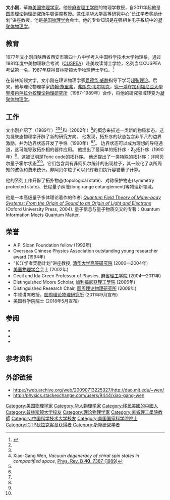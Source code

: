 {{Infobox scientist
| box width   = 300px
| name        = 文小刚
| image       = XGWen.jpg|thumb|200px
| image_size   = 160px
| birth_date  = {{Birth date and age|1961|11|26|df=yes}}
| birth_place = {{CHN}}[[西安|西安]]
| residence   = {{加拿大}}
| nationality = {{USA}}
| field       = [[物理学|物理学]]
| alma_mater  = [[中国科学技术大学|中国科学技术大学]]<br>[[普林斯顿大学|普林斯顿大学]]
| work_institution = [[凱維里理論物理研究所|加州大學聖塔芭芭拉分校, 理論物理研究所]]<br>
[[普林斯顿高等研究院|普林斯顿高等研究院]]<br>
[[圆周理论物理研究所|圆周理论物理研究所]]（PI） <br>
[[麻省理工学院|麻省理工学院]]（MIT）
| doctoral_advisor = [[爱德华·威滕|爱德华·威滕]]
| known_for    = 
{{le|手性自旋液体|Chiral spin liquid}} <ref name="csp">
Xiao-Gang Wen, F. Wilczek and A. Zee,
''Chiral Spin States and Superconductivity'',
Phys. Rev. B '''39''' 11413 (1989).
See also:
V. Kalmeyer and R. B. Laughlin,
''Equivalence of the resonating-valence-bond and fractional quantum Hall states'',
Phys. Rev. Lett.  '''59''' 2095 (1987)
</ref>
{{le|拓扑序|Topological order}} <ref name="rig">
Xiao-Gang Wen,
''Topological Orders in Rigid States'',
Int. J. Mod. Phys. '''B4''' 239 (1990)
</ref>
<ref name="toprev">
Xiao-Gang Wen,
''Topological Orders and Edge Excitations in FQH States'',
Advances in Physics '''44''' 405 (1995)
</ref>
[[分数量子霍尔效应|分数量子霍尔效应]]边态
<ref name="edge">
Xiao-Gang Wen,
''Gapless Boundary Excitations in the FQH States and in the Chiral Spin States'',
Phys. Rev. B '''43''' 11025 (1991)
</ref>
<ref name="edge1">
Xiao-Gang Wen,
''Theory of the Edge Excitations in FQH effects'',
Int. J. Mod. Phys. '''B6''' 1711 (1992)
</ref>
{{le|Z2拓扑序|Z2 topological order}}
<ref name="rvb">
Xiao-Gang Wen,
''Mean Field Theory of Spin Liquid States with Finite Energy Gaps and topological orders'',
Phys. Rev. B '''44''' 2664 (1991).
See also:
N. Read and Subir Sachdev,
''Large-N expansion for frustrated quantum antiferromagnets'',
Phys. Rev. Lett.  '''66''' 1773 (1991)
</ref>
K-matrix classification of Abelian [[topological_order|topological order]]
<ref name="kmat">
B. Blok and Xiao-Gang Wen,
''Effective theories of Fractional Quantum Hall Effect at Generic Filling Fractions'',
Phys. Rev. B '''42''' 8133 (1990)
</ref>
<ref name="kmat1">
B. Blok and Xiao-Gang Wen,
''Effective theories of Fractional Quantum Hall Effect: Hierarchical Construction'',
Phys. Rev. B '''42''' 8145 (1990).
See also:
N. Read,
''Excitation structure of the hierarchy scheme in the fractional quantum Hall effect'',
Phys. Rev. Lett.  '''65''' 1502 (1990)
</ref>
<ref name="kmat2">
Xiao-Gang Wen and A. Zee,
''A Classification and Matrix Formulation of the abelian FQH states'',
Phys. Rev. B '''46''' 2290 (1992)
</ref>
非阿贝尔[[分数量子霍尔效应|分数量子霍尔效应]]态
<ref name="nab">
Xiao-Gang Wen,
''Non-Abelian Statistics in the FQH states'', [http://link.aps.org/doi/10.1103/PhysRevLett.66.802 Phys. Rev. Lett. '''66''' 802  (1991)].
See also:
G. Moore and N. Read,
Nucl. Phys. B '''360''' 362 (1991)
</ref>
<ref name="nab1">
Xiao-Gang Wen,
''Topological order and edge structure of nu=1/2 quantum Hall state'',
Phys. Rev. Lett. '''70''' 355 (1993)
</ref>
Phase transition beyond symmetry breaking paradigm
<ref name="toptran">
Xiao-Gang Wen and Y.-S. Wu,
''Transitions between the quantum Hall states and insulators
induced by periodic potentials'',
Phys. Rev. Lett. '''70''' 1501 (1993)
</ref>
<ref name="toptran1">
Xiao-Gang Wen,
''Continuous topological phase transitions between clean
quantum Hall states'',
cond-mat/9908394,
Phys. Rev. Lett. '''84''' 3950 (2000)
</ref>
<ref name="W0213">
Xiao-Gang Wen,
''Quantum Orders and Symmetric Spin Liquids'',
cond-mat/0107071,
Phys. Rev. B '''65''' 165113 (2002)
</ref>
高温超导SU(2)-理论
<ref name="su2">
Xiao-Gang Wen and P. A. Lee,
''Theory of Underdoped Cuprates'',
cond-mat/9506065,
Phys. Rev. Lett. '''76''' 503 (1996)
</ref>
<ref name="su2a">
Patrick A. Lee, Naoto Nagaosa, Xiao-Gang Wen,
''Doping a Mott Insulator: Physics of High Temperature Superconductivity'',
cond-mat/0410445,
Rev. Mod. Phys. '''78''' 17-85 (2006)
</ref>
{{le|弦网凝聚|String-net condensation}}
<ref name="strnet">
Michael Levin, Xiao-Gang Wen,
''String-net condensation: A physical mechanism for topological phases'',
cond-mat/0404617,
Phys. Rev. B '''71''' 045110 (2005)
</ref>
[[Projective_symmetry_group|Projective symmetry group]]
<ref name="W0213" />
A string-net unification of [[light|light]] and [[electron|electron]]
<ref name="uni">Michael Levin, Xiao-Gang Wen,
''Fermions, strings, and gauge fields in lattice spin models'',
[http://arxiv.org/abs/cond-mat/0302460 cond-mat/0302460] {{Wayback|url=http://arxiv.org/abs/cond-mat/0302460 |date=20210308152555 }},
Phys. Rev. B '''67''' 245316 (2003)</ref>
<ref name="uni1">Xiao-Gang Wen,
''Quantum order from string-net condensations and origin of light
and massless fermions'',
[http://arxiv.org/abs/hep-th/0302201 hep-th/0302201] {{Wayback|url=http://arxiv.org/abs/hep-th/0302201 |date=20210307203903 }},
Phys. Rev. D '''68''' 065003 (2003)</ref>
[[Topological_entropy_(in_physics)|Topological entanglement entropy]]
<ref name="topent">
Michael Levin and Xiao-Gang Wen,
''Detecting Topological Order in a Ground State Wave Function'',  [http://link.aps.org/abstract/PRL/v96/e110405 Phys. Rev. Lett. '''96''', 110405 (2006)].
See also: Alexei Kitaev and John Preskill,
''Topological Entanglement Entropy'',  [http://link.aps.org/abstract/PRL/v96/e110404  Phys. Rev. Lett. '''96''', 110404 (2006)].
</ref>
Pattern-of-zeros classification of non-Abelian [[Fractional_quantum_Hall_effect|FQH]] states
<ref name="poz">Xiao-Gang Wen and Zhenghan Wang,
''Classification of symmetric polynomials of infinite variables: Construction of Abelian and non-Abelian quantum Hall states'',
[http://arxiv.org/abs/0801.3291 arXiv:0801.3291] {{Wayback|url=http://arxiv.org/abs/0801.3291 |date=20190625224101 }}, [http://link.aps.org/doi/10.1103/PhysRevB.77.235108 Phys. Rev. B '''77''' 235108 (2008)]</ref>
<ref name="poz1">Xiao-Gang Wen and Zhenghan Wang,
''Topological properties of Abelian and non-Abelian quantum
Hall states from the pattern of zeros'',
[http://arxiv.org/abs/0803.1016 arXiv:0803.1016] {{Wayback|url=http://arxiv.org/abs/0803.1016 |date=20190626044437 }}, [http://link.aps.org/doi/10.1103/PhysRevB.78.155109 Phys. Rev. B '''78''' 155109 (2008)];
[http://arxiv.org/abs/1203.3268 arXiv:1203.3268] {{Wayback|url=http://arxiv.org/abs/1203.3268 |date=20181015003001 }}.</ref>
Emergent [[quantum_gravity|quantum gravity]]
<ref>Zheng-Cheng Gu and Xiao-Gang Wen,
''Emergence of helicity +/- 2 modes (gravitons) from qbit models '',  [http://arxiv.org/abs/0907.1203 arXiv:0907.1203] {{Wayback|url=http://arxiv.org/abs/0907.1203 |date=20170507033539 }}.
[http://dx.doi.org/10.1016/j.nuclphysb.2012.05.010 Nucl. Phys. B '''863''' 90 (2012)]</ref>
Long range [[quantum_entanglement|quantum entanglement]]
<ref name="lre">Chen, Xie, Zheng-Cheng Gu, and Xiao-Gang Wen. ''Local unitary transformation, long-range quantum entanglement, wave function renormalization, and topological order.'' [http://dx.doi.org/10.1103/PhysRevB.82.155138 Phys. Rev. B 82, 155138 (2010)]; [http://arxiv.org/abs/1004.3835 arXiv:1004.3835] {{Wayback|url=http://arxiv.org/abs/1004.3835 |date=20150326221624 }}</ref>
Group cohomology and symmetry protected topological (SPT) order
<ref name="spt">Xie Chen, Zheng-Xin Liu, Xiao-Gang Wen,
''2D symmetry protected topological orders and their protected gapless edge excitations''
[http://link.aps.org/doi/10.1103/PhysRevB.84.235141 Phys. Rev. B 84, 235141 (2011)];
[http://arxiv.org/abs/1106.4752 arXiv:1106.4752] {{Wayback|url=http://arxiv.org/abs/1106.4752 |date=20200730022215 }}.
Xie Chen, Zheng-Cheng Gu, Zheng-Xin Liu, Xiao-Gang Wen, 
''Symmetry protected topological orders and the group cohomology of their symmetry group'' [http://arxiv.org/abs/1106.4772 arXiv:1106.4772] {{Wayback|url=http://arxiv.org/abs/1106.4772 |date=20210303143946 }}.</ref>}}

'''文小刚'''{{BD|1961年|11月26日}}，華裔[[美国|美国]][[物理学家|物理学家]]。他是[[麻省理工学院|麻省理工学院]]的物理学教授，自2011年起他是[[圆周理论物理研究所|圆周理论物理研究所]]牛顿讲席教授。兼任[[清华大学|清华大学]]高等研究中心“长江学者奖励计划”讲座教授。他是[[美国物理学会|美国物理学会]]会士。他的专业知识是在强相关电子系统中的[[凝聚体物理学|凝聚体物理学]]。

==教育==
1977年文小刚自陕西省西安市第四十八中学考入中国科学技术大学物理系，通过1981年度中美物理联合考试（[[CUSPEA|CUSPEA]]）赴美攻读博士学位，名列当年CUSPEA考试第一名。1987年获得普林斯顿大学物理博士学位。<ref>{{cite news|title=我院772校友文小刚教授荣获凝聚态物理最高奖巴克利奖|url=http://physics.ustc.edu.cn/bencandy.php?fid=23&id=2691|accessdate=2016-10-20|agency=中国科学技术大学物理学院|date=2016-10-12|archive-url=https://web.archive.org/web/20161021003447/http://physics.ustc.edu.cn/bencandy.php?fid=23&id=2691|archive-date=2016-10-21|dead-url=yes}}</ref>

在普林斯顿大学，文小刚在理论物理学家[[爱德华·威滕|爱德华·威滕]]指导下学习[[超弦理论|超弦理论]]。后来，他与理论物理学家[[约翰·施里弗|约翰·施里弗]]，[[弗朗克·韦尔切克|弗朗克·韦尔切克]]，[[徐一鴻|徐一鴻]]在[[凱維里理論物理研究所|加利福尼亞大學聖塔芭芭拉分校理论物理研究所]]（1987-1989年）合作，将他的研究领域转变为[[凝聚体物理学|凝聚体物理学]]。

==工作==
文小刚介绍了{{le|拓扑序|Topological order}}（1989年）<ref name="rig"/><ref name="toprev"/><ref>Xiao-Gang Wen, ''Vacuum degeneracy of chiral spin states in compactified space'', [http://link.aps.org/doi/10.1103/PhysRevB.40.7387 Phys. Rev. B '''40''', 7387 (1989)]</ref>和{{le|量子序|Quantum order}}（2002年）<ref name="W0213"/>的概念来描述一类新的物质状态。这为凝聚态物理学开辟了新的研究方向。 他发现，拓扑序的状态包含非平凡的边界激励，并为边界状态开发了手性{{le|Luttinger理论|Luttinger theory}}（1990年）<ref name="edge"/><ref name="edge1"/>。
边界状态可以成为理想的导电通道，这可能导致拓扑相的器件应用。 他提出了最简单的拓扑序 - '''Z'''<sub>2</sub>拓扑序（1990年）<ref name="rvb"/>，这被证明是Toric code的拓扑序。 他还提出了一类特殊的拓扑序：非阿贝尔量子霍尔状态<ref name="nab"/><ref name="nab1"/>。它们包含具有非阿贝尔统计的出现粒子，其一般化了众所周知的波色和费米统计。非阿贝尔粒子可以允许我们执行容错量子计算。

他的系列工作开辟了拓扑物态(topological state)、对称保护物态(symmetry protected state)、长程量子纠缠(long range entanglement)等物理新领域。

他是一本高级量子多体理论着作的作者: [https://web.archive.org/web/20110604151410/http://www.oup.com/us/catalog/general/subject/Physics/CondensedMatterPhysics/?view=usa&ci=9780199227259  ''Quantum Field Theory of Many-body Systems: From the Origin of Sound to an Origin of Light and Electrons''] (Oxford University Press, 2004). 量子信息与量子物质交叉的专著：Quantum Information Meets Quantum Matter.

==荣誉==
*A.P. Sloan Foundation fellow (1992年)
*Overseas Chinese Physics Association outstanding young researcher award (1994年)
*“长江学者奖励计划”讲座教授, [[清华大学高等研究院|清华大学高等研究院]] (2000—2004年) 
*[[美国物理学会|美国物理学会]]会士 (2002年) 
*Cecil and Ida Green Professor of Physics, [[麻省理工学院|麻省理工学院]] (2004—2011年) 
*Distinguished Moore Scholar, [[加利福尼亞理工學院|加利福尼亞理工學院]] (2006年) 
*Distinguished Research Chair, [[圆周理论物理研究所|圆周理论物理研究所]]  (2009年) 
*牛顿讲席教授，[[圆周理论物理研究所|圆周理论物理研究所]] (2011年9月宣布)
*美国科学院院士 (2018年5月宣布)

==参阅==
* {{le|拓扑序|Topological order}}
* {{le|量子序|Quantum order}}
* {{le|弦网液体|String-net liquid}}

==参考资料==
{{reflist}}

==外部链接==
* https://web.archive.org/web/20090713225327/http://dao.mit.edu/~wen/
* http://physics.stackexchange.com/users/9444/xiao-gang-wen {{Wayback|url=http://physics.stackexchange.com/users/9444/xiao-gang-wen |date=20201026021316 }}

{{ICTP狄拉克奖章获得者}}

{{Authority control}}
{{DEFAULTSORT:Wen, Xiao-Gang}}
[[Category:美国物理学家|Category:美国物理学家]]
[[Category:华人物理学家|Category:华人物理学家]]
[[Category:移民美國的中國人|Category:移民美國的中國人]]
[[Category:普林斯顿大学校友|Category:普林斯顿大学校友]]
[[Category:理论物理学家|Category:理论物理学家]]
[[Category:麻省理工學院教師|Category:麻省理工學院教師]]
[[Category:中国科学技术大学校友|Category:中国科学技术大学校友]]
[[Category:美国国家科学院院士|Category:美国国家科学院院士]]
[[Category:ICTP狄拉克奖章获得者|Category:ICTP狄拉克奖章获得者]]
[[Category:斯隆研究学者|Category:斯隆研究学者]]